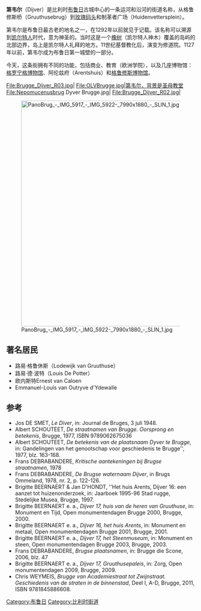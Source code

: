 {{Infobox street
| name  = 
| image  = Brugge Dijver R01.jpg
| location     = [[布鲁日|布鲁日]]
| image_map = Dijver-kaart.jpg
}}
'''第韦尔'''（Dijver）是比利时[[布鲁日|布鲁日]]古城中心的一条运河和沿河的街道名称，从格鲁修斯桥（Gruuthusebrug）到[[玫瑰码头|玫瑰码头]]和制革者广场（Huidenvettersplein）。

第韦尔是布鲁日最古老的地名之一，在1292年以前就见于记载。该名称可以溯源到[[凯尔特人|凯尔特人]]时代，意为神圣的。当时这是一个[[橡树|橡树]]（凯尔特人神木）覆盖的岛屿的北部边界，岛上是凯尔特人礼拜的地方。11世纪基督教化后，演变为修道院。1127年以前，第韦尔成为布鲁日第一城壁的一部分。

今天，这条街拥有不同的功能，包括商业、教育（欧洲学院），以及几座博物馆：[[格罗宁格博物馆|格罗宁格博物馆]]、阿伦兹府（Arentshuis）和[[格鲁修斯博物馆|格鲁修斯博物馆]]。

<gallery widths="180" heights="180">
File:Brugge_Dijver_R03.jpg|
File:OLVBrugge.jpg|第韦尔，背景是[[圣母教堂_(布鲁日)|圣母教堂]]
File:Nepomucenusbrug Dyver Brugge.jpg|
File:Brugge_Dijver_R02.jpg|
</gallery>

[[File:PanoBrug_-_IMG_5917_-_IMG_5922-_7990x1880_-_SLIN_1.jpg|600px]]

==著名居民==
* 路易·格鲁休斯（Lodewijk van Gruuthuse）
* 路易·德·波特（Louis De Potter）
* 欧内斯特Ernest van Caloen
* Emmanuel-Louis van Outryve d'Ydewalle
==参考==
* Jos DE SMET, ''Le Diver'', in: Journal de Bruges, 3 juli 1948.
* Albert SCHOUTEET, ''De straatnamen van Brugge. Oorsprong en betekenis'', Brugge, 1977, ISBN 9789062675036
* Albert SCHOUTEET, ''De betekenis van de plaatsnaam Dyver te Brugge'', in: Gandelingen van het genootschap voor geschiedenis te Brugge'', 1977, blz. 163-168.
* Frans DEBRABANDERE, ''Kritische aantekeningen bij Brugse straatnamen'', 1978
* Frans DEBRABANDERE, ''De Brugse waternaam Dijver'', in Brugs Ommeland, 1978, nr. 2, p. 122-126.
* Brigitte BEERNAERT & Jan D'HONDT, ''Het huis Arents, Dijver 16: een aanzet tot huizenonderzoek, in: Jaarboek 1995-96 Stad rugge, Stedelijke Musea, Brugge, 1997.
* Brigitte BEERNAERT e. a., ''Dijver 17, huis van de heren van Gruuthuse'', in: Monument en Tijd, Open monumentendagen Brugge 2000, Brugge, 2000. 
* Brigitte BEERNAERT e. a., ''Dijver 16, het huis Arents'', in: Monument en metaal, Open monumentendagen Brugge 2001, Brugge, 2001.
* Brigitte BEERNAERT e. a., ''Dijver 17, het Steenmuseum'', in: Monument en steen, Open monumentendagen Brugge 2003, Brugge, 2003. 
* Frans DEBRABANDERE, ''Brugse plaatsnamen'', in: Brugge die Scone, 2006, blz. 47
* Brigitte BEERNAERT e. a., ''Dijver 17, Gruuthusepaleis'', in: Zorg, Open monumentendagen 2009, Brugge, 2009.
* Chris WEYMEIS, ''Brugge van Academiestraat tot Zwijnstraat. Geschiedenis van de straten in de binnenstad'', Deel I, A-D, Brugge, 2011, ISBN 9781845886608.
[[Category:布鲁日|Category:布鲁日]]
[[Category:比利时街道|Category:比利时街道]]